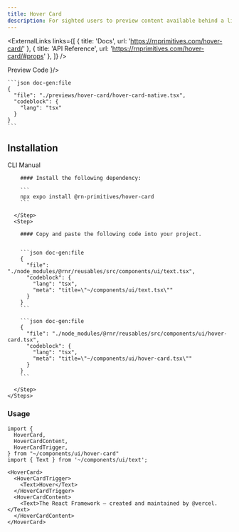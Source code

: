```yaml
---
title: Hover Card
description: For sighted users to preview content available behind a link.
---
```



<ExternalLinks
  links={[
    { title: 'Docs', url: 'https://rnprimitives.com/hover-card/' },
    { title: 'API Reference', url: 'https://rnprimitives.com/hover-card/#props' },
  ]}
/>

<div className="h-5"/>

<SectionTabs defaultValue="preview">
  <SectionTabsList>
    <SectionTabsTrigger value="preview">Preview</SectionTabsTrigger>
    <SectionTabsTrigger value="code">Code</SectionTabsTrigger>
  </SectionTabsList>
  <SectionTabsContent value="preview">
    <PreviewCard copyContent={hoverCardPreview} webPreview={<HoverCardPreview />}/>
  </SectionTabsContent>
  <SectionTabsContent value="code">

    ```json doc-gen:file
    {
      "file": "./previews/hover-card/hover-card-native.tsx",
      "codeblock": {
        "lang": "tsx"
      }
    }
    ```
  </SectionTabsContent>
</SectionTabs>


## Installation

<SectionTabs defaultValue="cli">
  <SectionTabsList>
    <SectionTabsTrigger id="cli" value="cli">CLI</SectionTabsTrigger>
    <SectionTabsTrigger id="manual" value="manual">Manual</SectionTabsTrigger>
  </SectionTabsList>
  <SectionTabsContent value="cli">
     <CommandTabs args={["add", "hover-card"]}/>
  </SectionTabsContent>
  <SectionTabsContent value="manual">
    <Steps> 
      <Step>
 
        #### Install the following dependency:

        ```
        npx expo install @rn-primitives/hover-card
        ```

      </Step>
      <Step>
 
        #### Copy and paste the following code into your project.


        ```json doc-gen:file
        {
          "file": "./node_modules/@rnr/reusables/src/components/ui/text.tsx",
          "codeblock": {
            "lang": "tsx",
            "meta": "title=\"~/components/ui/text.tsx\""
          }
        }
        ```

        ```json doc-gen:file
        {
          "file": "./node_modules/@rnr/reusables/src/components/ui/hover-card.tsx",
          "codeblock": {
            "lang": "tsx",
            "meta": "title=\"~/components/ui/hover-card.tsx\""
          }
        }
        ```
 
      </Step>
    </Steps>

  </SectionTabsContent>
</SectionTabs>

### Usage

<PortalInfoAlert />

```tsx
import {
  HoverCard,
  HoverCardContent,
  HoverCardTrigger,
} from "~/components/ui/hover-card"
import { Text } from '~/components/ui/text';

```

```tsx
<HoverCard>
  <HoverCardTrigger>
    <Text>Hover</Text>
  </HoverCardTrigger>
  <HoverCardContent>
    <Text>The React Framework – created and maintained by @vercel.</Text>
  </HoverCardContent>
</HoverCard>
```